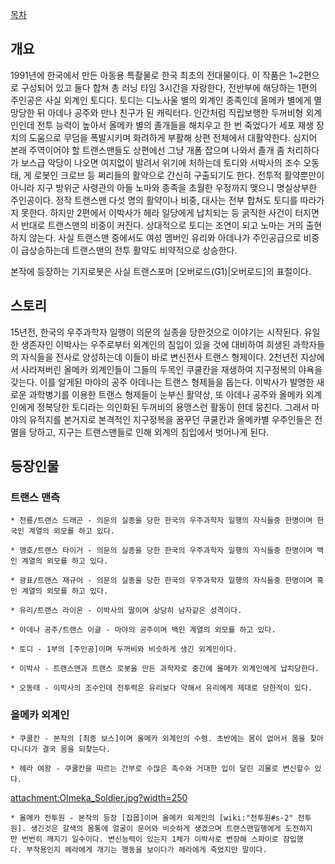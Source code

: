 [[목차]]
== 개요 ==
1991년에 한국에서 만든 아동용 특촬물로 한국 최초의 전대물이다. 이 작품은 1~2편으로 구성되어 있고 둘다 합쳐 총 러닝 타임 3시간을 자랑한다, 전반부에 해당하는 1편의 주인공은 사실 외계인 토디다. 토디는 디노사울 별의 외계인 종족인데 올메카 별에게 멸망당한 뒤 아데나 공주와 만나 친구가 된 캐릭터다. 인간처럼 직립보행한 두꺼비형 외계인인데 전투 능력이 높아서 올메카 별의 졸개들을 해치우고 한 번 죽었다가 세포 재생 장치의 도움으로 무덤을 폭발시키며 화려하게 부활해 상편 전체에서 대활약한다. 심지어 본래 주역이어야 할 트랜스맨들도 상편에선 그냥 개폼 잡으며 나와서 졸개 좀 처리하다가 보스급 악당이 나오면 여지없이 발려서 위기에 처하는데 토디와 서박사의 조수 오동태, 게 로봇인 크로브 등 쩌리들의 활약으로 간신히 구출되기도 한다. 전투적 활약뿐만이 아니라 지구 방위군 사령관의 아들 노마와 종족을 초월한 우정까지 맺으니 명실상부한 주인공이다. 정작 트랜스맨 다섯 명의 활약이나 비중, 대사는 전부 합쳐도 토디를 따라가지 못한다. 하지만 2편에서 이박사가 헤라 일당에게 납치되는 등 굵직한 사건이 터지면서 반대로 트랜스맨의 비중이 커진다. 상대적으로 토디는 조연이 되고 노마는 거의 출현하지 않는다. 사실 트랜스맨 중에서도 여성 멤버인 유리와 아데나가 주인공급으로 비중이 급상승하는데 트랜스맨의 전투 활약도 비약적으로 상승한다.

본작에 등장하는 기지로봇은 사실 트랜스포머 [오버로드(G1)|오버로드]의 표절이다.
== 스토리 ==
15년전, 한국의 우주과학자 일행이 의문의 실종을 당한것으로 이야기는 시작된다. 유일한 생존자인 이박사는 우주로부터 외계인의 침입이 있을 것에 대비하여 희생된 과학자들의 자식들을 전사로 양성하는데 이들이 바로 변신전사 트랜스 형제이다. 2천년전 지상에서 사라져버린 올메카 외계인들이 그들의 두목인 쿠쿨칸을 재생하여 지구정복의 야욕을 갖는다. 이를 알게된 마야의 공주 아데나는 트랜스 형제들을 돕는다. 이박사가 발명한 새로운 과학병기를 이용한 트랜스 형제들이 눈부신 활약상, 또 아데나 공주와 올메카 외계인에게 정복당한 토디라는 의인화된 두꺼비의 용맹스런 활동이 한데 뭉친다. 그래서 마야의 유적지를 본거지로 본격적인 지구정복을 꿈꾸던 쿠쿨칸과 올메카별 우주인들은 전멸을 당하고, 지구는 트랜스맨들로 인해 외계의 침입에서 벗어나게 된다.

== 등장인물 ==
=== 트랜스 맨측 ===
 * 천룡/트랜스 드래곤 - 의문의 실종을 당한 한국의 우주과학자 일행의 자식들중 한명이며 한국인 계열의 외모를 하고 있다.

 * 맹호/트랜스 타이거 - 의문의 실종을 당한 한국의 우주과학자 일행의 자식들중 한명이며 백인 계열의 외모를 하고 있다.

 * 광표/트랜스 재규어 - 의문의 실종을 당한 한국의 우주과학자 일행의 자식들중 한명이며 흑인 계열의 외모를 하고 있다.

 * 유리/트랜스 라이온 - 이박사의 딸이며 상당히 남자같은 성격이다.

 * 아데나 공주/트랜스 이글 - 마야의 공주이며 백인 계열의 외모를 하고 있다.

 * 토디 - 1부의 [주인공]이며 두꺼비와 비슷하게 생긴 외계인이다.

 * 이박사 - 트랜스맨과 트랜스 로봇을 만든 과학자로 중간에 올메카 외계인에게 납치당한다.

 * 오동태 - 이박사의 조수인데 전투력은 유리보다 약해서 유리에게 제대로 당한적이 있다.

=== 올메카 외계인 ===
 * 쿠쿨칸 - 본작의 [최종 보스]이며 올메카 외계인의 수령. 초반에는 몸이 없어서 몸을 찾아다니다가 결국 몸을 되찾는다.

 * 헤라 여왕 - 쿠쿨칸을 따르는 간부로 수많은 촉수와 거대한 입이 달린 괴물로 변신할수 있다.

attachment:Olmeka_Soldier.jpg?width=250
 * 올메카 전투원 - 본작의 등장 [잡몹]이며 올메카 외계인의 [wiki:"전투원#s-2" 전투원]. 생긴것은 갈색의 몸통에 얼굴이 문어와 비슷하게 생겼으며 트랜스맨일행에게 도전하지만 번번히 깨지기 일수이다. 변신능력이 있는지 1체가 이박사로 변장해 스파이로 잠입했다. 부작용인지 헤라에게 개기는 행동을 보이다가 헤라에게 죽었지만 말이다.
